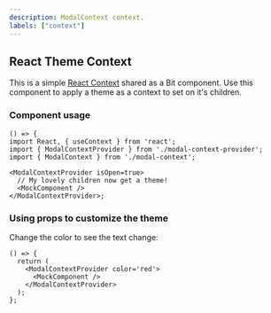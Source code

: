 ```yaml
---
description: ModalContext context.
labels: ["context"]
---
```



## React Theme Context

This is a simple [React Context](https://reactjs.org/docs/context.html) shared as a Bit component.
Use this component to apply a theme as a context to set on it's children.

### Component usage

```tsx
() => {
import React, { useContext } from 'react';
import { ModalContextProvider } from './modal-context-provider';
import { ModalContext } from './modal-context';

<ModalContextProvider isOpen=true>
  // My lovely children now get a theme!
  <MockComponent />
</ModalContextProvider>;
```

### Using props to customize the theme

Change the color to see the text change:

```tsx live
() => {
  return (
    <ModalContextProvider color='red'>
      <MockComponent />
    </ModalContextProvider>
  );
};
```
